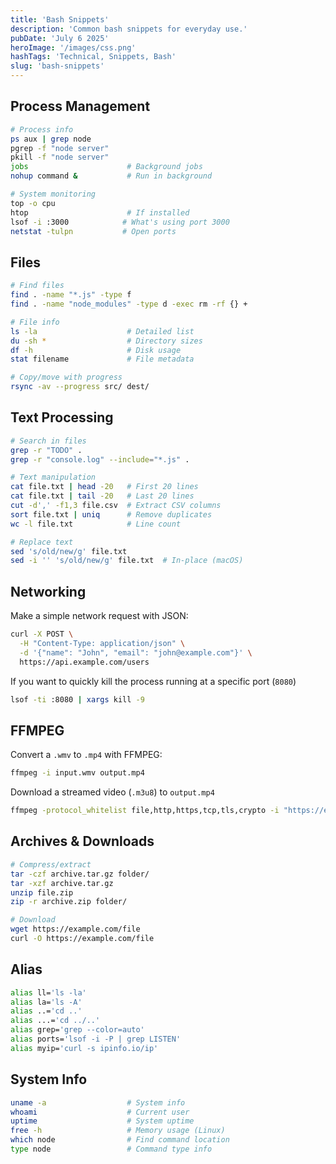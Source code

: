 ```yaml
---
title: 'Bash Snippets'
description: 'Common bash snippets for everyday use.'
pubDate: 'July 6 2025'
heroImage: '/images/css.png'
hashTags: 'Technical, Snippets, Bash'
slug: 'bash-snippets'
---
```


## Process Management

```bash
# Process info
ps aux | grep node
pgrep -f "node server"
pkill -f "node server"
jobs                      # Background jobs
nohup command &           # Run in background

# System monitoring
top -o cpu
htop                      # If installed
lsof -i :3000            # What's using port 3000
netstat -tulpn           # Open ports
```

## Files

```bash
# Find files
find . -name "*.js" -type f
find . -name "node_modules" -type d -exec rm -rf {} +

# File info
ls -la                    # Detailed list
du -sh *                  # Directory sizes
df -h                     # Disk usage
stat filename             # File metadata

# Copy/move with progress
rsync -av --progress src/ dest/
```

## Text Processing

```bash
# Search in files
grep -r "TODO" .
grep -r "console.log" --include="*.js" .

# Text manipulation
cat file.txt | head -20   # First 20 lines
cat file.txt | tail -20   # Last 20 lines
cut -d',' -f1,3 file.csv  # Extract CSV columns
sort file.txt | uniq      # Remove duplicates
wc -l file.txt            # Line count

# Replace text
sed 's/old/new/g' file.txt
sed -i '' 's/old/new/g' file.txt  # In-place (macOS)
```

## Networking

Make a simple network request with JSON:

```bash
curl -X POST \
  -H "Content-Type: application/json" \
  -d '{"name": "John", "email": "john@example.com"}' \
  https://api.example.com/users
```

If you want to quickly kill the process running at a specific port (`8080`)

```bash
lsof -ti :8080 | xargs kill -9
```

## FFMPEG

Convert a `.wmv` to `.mp4` with FFMPEG:

```bash
ffmpeg -i input.wmv output.mp4
```

Download a streamed video (`.m3u8`) to `output.mp4`

```bash
ffmpeg -protocol_whitelist file,http,https,tcp,tls,crypto -i "https://example.com/video720p.h264.mp4.m3u8" -c copy output.mp4
```

## Archives & Downloads

```bash
# Compress/extract
tar -czf archive.tar.gz folder/
tar -xzf archive.tar.gz
unzip file.zip
zip -r archive.zip folder/

# Download
wget https://example.com/file
curl -O https://example.com/file
```

## Alias

```bash
alias ll='ls -la'
alias la='ls -A'
alias ..='cd ..'
alias ...='cd ../..'
alias grep='grep --color=auto'
alias ports='lsof -i -P | grep LISTEN'
alias myip='curl -s ipinfo.io/ip'
```

## System Info

```bash
uname -a                  # System info
whoami                    # Current user
uptime                    # System uptime
free -h                   # Memory usage (Linux)
which node                # Find command location
type node                 # Command type info
```

